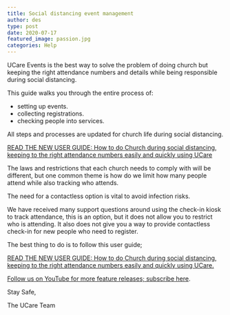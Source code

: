 ```yaml
---
title: Social distancing event management
author: des
type: post
date: 2020-07-17
featured_image: passion.jpg
categories: Help
---
```


<style>{`
.pages .gatsby-resp-image-wrapper {
  box-shadow:none!important;
  margin:0!important;
}
`}</style>

UCare Events is the best way to solve the problem of doing church but keeping the right attendance numbers and details while being responsible during social distancing.

This guide walks you through the entire process of:

+ setting up events.
+ collecting registrations.
+ checking people into services.

All steps and processes are updated for church life during social distancing.

[READ THE NEW USER GUIDE: How to do Church during social distancing, keeping to the right attendance numbers easily and quickly using UCare](https://help.ucareapp.com/hc/en-us/articles/360001623835)

The laws and restrictions that each church needs to comply with will be different, but one common theme is how do we limit how many people attend while also tracking who attends.

The need for a contactless option is vital to avoid infection risks.

We have received many support questions around using the check-in kiosk to track attendance, this is an option, but it does not allow you to restrict who is attending. It also does not give you a way to provide contactless check-in for new people who need to register.

The best thing to do is to follow this user guide;

[READ THE NEW USER GUIDE: How to do Church during social distancing, keeping to the right attendance numbers easily and quickly using UCare.](https://help.ucareapp.com/hc/en-us/articles/360001623835)

[Follow us on YouTube for more feature releases; subscribe here](https://www.youtube.com/playlist?list=PLL251HzMMlIRGsEZCTCt6Bu2CzP8QNl_7).

Stay Safe,

The UCare Team